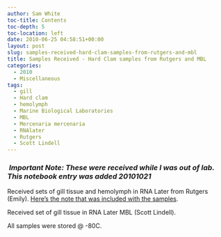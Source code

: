 ```yaml
---
author: Sam White
toc-title: Contents
toc-depth: 5
toc-location: left
date: 2010-06-25 04:58:51+00:00
layout: post
slug: samples-received-hard-clam-samples-from-rutgers-and-mbl
title: Samples Received - Hard Clam samples from Rutgers and MBL
categories:
  - 2010
  - Miscellaneous
tags:
  - gill
  - Hard clam
  - hemolymph
  - Marine Biological Laboratories
  - MBL
  - Mercenaria mercenaria
  - RNAlater
  - Rutgers
  - Scott Lindell
---
```


###  *Important Note: These were received while I was out of lab. This notebook entry was added 20101021*



Received sets of gill tissue and hemolymph in RNA Later from Rutgers (Emily). [Here's the note that was included with the samples](https://eagle.fish.washington.edu/Arabidopsis/20100624-01.jpg).

Received set of gill tissue in RNA Later MBL (Scott Lindell).

All samples were stored @ -80C.
